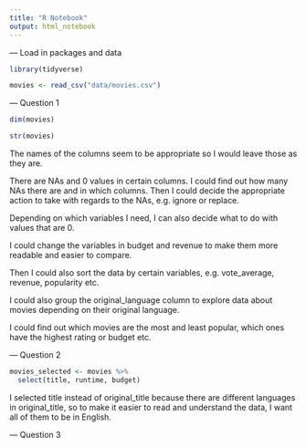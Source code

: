 ```yaml
---
title: "R Notebook"
output: html_notebook
---
```


--- Load in packages and data
```r
library(tidyverse)

movies <- read_csv("data/movies.csv")
```

--- Question 1

```r
dim(movies)
```
```r
str(movies)
```


The names of the columns seem to be appropriate so I would leave those as they are.

There are NAs and 0 values in certain columns. I could find out how many NAs there are and in which columns.
Then I could decide the appropriate action to take with regards to the NAs, e.g. ignore or replace.

Depending on which variables I need, I can also decide what to do with values that are 0.

I could change the variables in budget and revenue to make them more readable and easier to compare.

Then I could also sort the data by certain variables, e.g. vote_average, revenue, popularity etc.

I could also group the original_language column to explore data about movies depending on their original language.

I could find out which movies are the most and least popular, which ones have the highest rating or budget etc.


--- Question 2

```r
movies_selected <- movies %>% 
  select(title, runtime, budget) 
```

I selected title instead of original_title because there are different languages in original_title,
so to make it easier to read and understand the data, I want all of them to be in English.

--- Question 3

